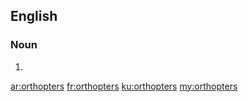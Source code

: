 ==English==

===Noun===
{{head|en}}

# {{plural of|orthopter}}

[[ar:orthopters]]
[[fr:orthopters]]
[[ku:orthopters]]
[[my:orthopters]]